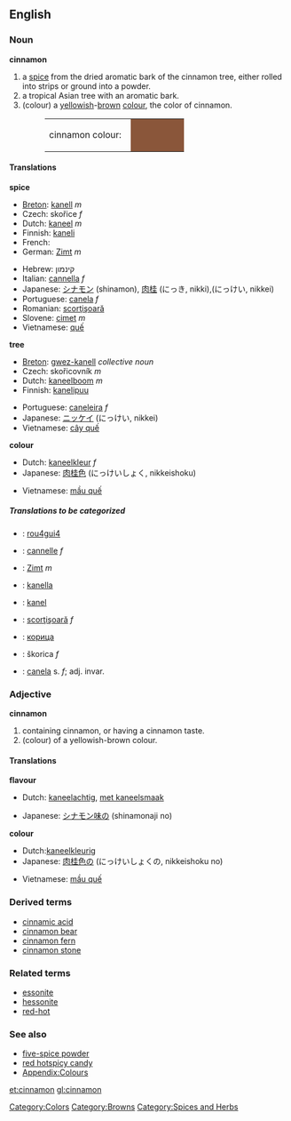 {{Wikipedia}}
==English==

===Noun===
'''cinnamon'''
#a [[spice]] from the dried aromatic bark of the cinnamon tree, either rolled into strips or ground into a powder.
#a tropical Asian tree with an aromatic bark.
#(colour) a [[yellow]]ish-[[brown]] [[color|colour]], the color of cinnamon.
#:<table><tr><td>cinnamon colour: &nbsp;</td><td bgcolor="#8A563A" width="80">&nbsp; </td></tr></table>

====Translations====
'''spice'''
{{top}}
*[[Breton]]: [[kanell]] ''m''
*Czech:  skořice  ''f'' 
*Dutch: [[kaneel]] ''m'' 
*Finnish: [[kaneli]]
*French: {{t|fr|canelle|}}
*German: [[Zimt]] ''m''
{{mid}}
*Hebrew: קינמון
*Italian: [[cannella]] ''f''
*Japanese: [[シナモン]] (shinamon), [[肉桂]] (にっき, nikki),(にっけい, nikkei)
*Portuguese: [[canela]] ''f''
*Romanian: [[scorţişoară]]
*Slovene: [[cimet]] ''m''
*Vietnamese: [[quế]] 
{{bottom}}

'''tree'''
{{top}}
*[[Breton]]: [[gwez-kanell]] ''collective noun''
*Czech:  skořicovník  ''m'' 
*Dutch: [[kaneelboom]] ''m''
*Finnish: [[kanelipuu]] 
{{mid}}
*Portuguese: [[caneleira]] ''f''
*Japanese: [[ニッケイ]] (にっけい, nikkei)
*Vietnamese: [[cây quế]] 
{{bottom}}

'''colour'''
{{top}}
*Dutch: [[kaneelkleur]] ''f'' 
*Japanese: [[肉桂色]] (にっけいしょく, nikkeishoku)
{{mid}}
*Vietnamese: [[mầu quế]] 
{{bottom}}

=====Translations to be categorized=====
{{checktrans}}
<!--Remove this section once all of the translations below have been moved into the tables above.-->
*{{ttbc|Chinese}}: [[rou4gui4]]
*{{ttbc|French}}: [[cannelle]] ''f''
*{{ttbc|German}}: [[Zimt]] ''m''
*{{ttbc|Greek}}: [[kanella]]
*{{ttbc|Norwegian}}: [[kanel]]
*{{ttbc|Romanian}}: [[scorţişoară]] ''f''
*{{ttbc|Russian}}: [[корица]]
*{{ttbc|Slovak}}:  škorica  ''f''
*{{ttbc|Spanish}}: [[canela]] s. ''f''; adj. invar.

===Adjective===
'''cinnamon'''
#containing cinnamon, or having a cinnamon taste.
#(colour) of a yellowish-brown colour.

====Translations====
'''flavour'''
{{top}}
*Dutch: [[kaneelachtig]], [[met kaneelsmaak]]
{{mid}}
*Japanese: [[シナモン味]]の (shinamonaji no)
{{bottom}}


'''colour'''
{{top}}
*Dutch:[[kaneelkleurig]]
*Japanese: [[肉桂色]]の (にっけいしょくの, nikkeishoku no)
{{mid}}
*Vietnamese: [[mầu quế]]
{{bottom}}

===Derived terms===
*[[cinnamic acid]]
*[[cinnamon bear]]
*[[cinnamon fern]]
*[[cinnamon stone]]

===Related terms===
*[[essonite]]
*[[hessonite]]
*[[red-hot]]

===See also===
*[[five-spice powder]]
*[[red hotspicy candy]]
*[[Wiktionary_Appendix:Colours|Appendix:Colours]]

[[Category:Colors]]
[[Category:Browns]]
[[Category:Spices and Herbs]]

[[et:cinnamon]]
[[gl:cinnamon]]